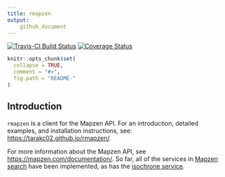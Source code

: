 ```yaml
---
title: rmapzen
output: 
    github_document
---
```

[![Travis-CI Build Status](https://travis-ci.org/tarakc02/rmapzen.svg?branch=master)](https://travis-ci.org/tarakc02/rmapzen)
[![Coverage Status](https://img.shields.io/codecov/c/github/tarakc02/rmapzen/master.svg)](https://codecov.io/github/tarakc02/rmapzen?branch=master)
<!-- README.md is generated from README.Rmd. Please edit that file -->

```r
knitr::opts_chunk$set(
  collapse = TRUE,
  comment = "#>",
  fig.path = "README-"
)
```

## Introduction

`rmapzen` is a client for the Mapzen API. For an introduction, detailed examples, and installation instructions, see: [https://tarakc02.github.io/rmapzen/](https://tarakc02.github.io/rmapzen/).

For more information about the Mapzen API, see [https://mapzen.com/documentation/](https://mapzen.com/documentation/). So far, all of the services in [Mapzen search](https://mapzen.com/documentation/search/) have been implemented, as has the [isochrone service](https://mapzen.com/documentation/mobility/isochrone/api-reference/).
